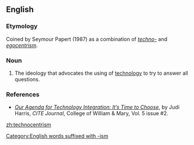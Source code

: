 ==English==

===Etymology===
Coined by Seymour Papert (1987) as a combination of ''[[techno-]]'' and ''[[egocentrism]]''.

===Noun===
{{en-noun|-}}

# The ideology that advocates the using of [[technology]] to try to answer all questions.

===References===
* ''[http://www.citejournal.org/vol5/iss2/editorial/article1.cfm Our Agenda for Technology Integration: It’s Time to Choose]'', by Judi Harris, ''CITE Journal'', College of William & Mary, Vol. 5 issue #2.

[[Category:English words suffixed with -ism]]

[[zh:technocentrism]]